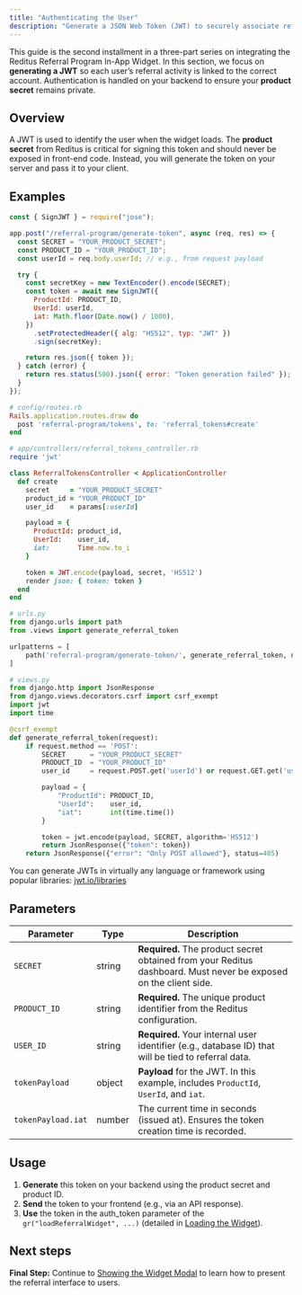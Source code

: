 ```yaml
---
title: "Authenticating the User"
description: "Generate a JSON Web Token (JWT) to securely associate referral data with individual users."
---
```


This guide is the second installment in a three-part series on integrating the Reditus Referral Program In-App Widget. In this section, we focus on **generating a JWT** so each user’s referral activity is linked to the correct account. Authentication is handled on your backend to ensure your **product secret** remains private.

## Overview

A JWT is used to identify the user when the widget loads. The **product secret** from Reditus is critical for signing this token and should never be exposed in front-end code. Instead, you will generate the token on your server and pass it to your client.

## Examples

<CodeGroup>

```js NodeJS (Express + Jose)
const { SignJWT } = require("jose");

app.post("/referral-program/generate-token", async (req, res) => {
  const SECRET = "YOUR_PRODUCT_SECRET";
  const PRODUCT_ID = "YOUR_PRODUCT_ID";
  const userId = req.body.userId; // e.g., from request payload

  try {
    const secretKey = new TextEncoder().encode(SECRET);
    const token = await new SignJWT({
      ProductId: PRODUCT_ID,
      UserId: userId,
      iat: Math.floor(Date.now() / 1000),
    })
      .setProtectedHeader({ alg: "HS512", typ: "JWT" })
      .sign(secretKey);

    return res.json({ token });
  } catch (error) {
    return res.status(500).json({ error: "Token generation failed" });
  }
});
```

```rb Ruby (Rails + jwt)
# config/routes.rb
Rails.application.routes.draw do
  post 'referral-program/tokens', to: 'referral_tokens#create'
end

# app/controllers/referral_tokens_controller.rb
require 'jwt'

class ReferralTokensController < ApplicationController
  def create
    secret     = "YOUR_PRODUCT_SECRET"
    product_id = "YOUR_PRODUCT_ID"
    user_id    = params[:userId]

    payload = {
      ProductId: product_id,
      UserId:    user_id,
      iat:       Time.now.to_i
    }

    token = JWT.encode(payload, secret, 'HS512')
    render json: { token: token }
  end
end
```

```py Python (Django + pyjwt)
# urls.py
from django.urls import path
from .views import generate_referral_token

urlpatterns = [
    path('referral-program/generate-token/', generate_referral_token, name='generate-referral-token'),
]

# views.py
from django.http import JsonResponse
from django.views.decorators.csrf import csrf_exempt
import jwt
import time

@csrf_exempt
def generate_referral_token(request):
    if request.method == 'POST':
        SECRET      = "YOUR_PRODUCT_SECRET"
        PRODUCT_ID  = "YOUR_PRODUCT_ID"
        user_id     = request.POST.get('userId') or request.GET.get('userId')

        payload = {
            "ProductId": PRODUCT_ID,
            "UserId":    user_id,
            "iat":       int(time.time())
        }

        token = jwt.encode(payload, SECRET, algorithm='HS512')
        return JsonResponse({"token": token})
    return JsonResponse({"error": "Only POST allowed"}, status=405)
```

</CodeGroup>

You can generate JWTs in virtually any language or framework using popular libraries: [jwt.io/libraries](https://jwt.io/libraries)

## Parameters

| Parameter          | Type   | Description                                                                                                      |
| ------------------ | ------ | ---------------------------------------------------------------------------------------------------------------- |
| `SECRET`           | string | **Required.** The product secret obtained from your Reditus dashboard. Must never be exposed on the client side. |
| `PRODUCT_ID`       | string | **Required.** The unique product identifier from the Reditus configuration.                                      |
| `USER_ID`          | string | **Required.** Your internal user identifier (e.g., database ID) that will be tied to referral data.              |
| `tokenPayload`     | object | **Payload** for the JWT. In this example, includes `ProductId`, `UserId`, and `iat`.                             |
| `tokenPayload.iat` | number | The current time in seconds (issued at). Ensures the token creation time is recorded.                            |

## Usage

1. **Generate** this token on your backend using the product secret and product ID.
2. **Send** the token to your frontend (e.g., via an API response).
3. **Use** the token in the auth_token parameter of the `gr("loadReferralWidget", ...)` (detailed in [Loading the Widget](./loading)).

## Next steps

**Final Step:** Continue to [Showing the Widget Modal](./show) to learn how to present the referral interface to users.
